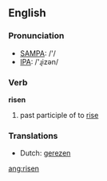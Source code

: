 ==English==

===Pronunciation===
*[[w:SAMPA|SAMPA]]: /'/
*[[w:IPA|IPA]]: /'ɻizən/

===Verb===
'''risen'''

# past participle of to [[rise]]

===Translations===
*Dutch: [[gerezen]]

[[ang:risen]]